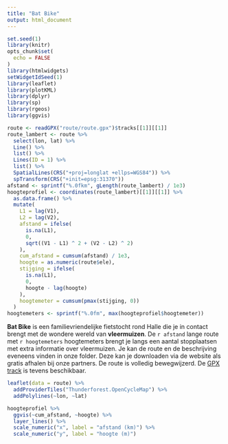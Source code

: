 ```yaml
---
title: "Bat Bike"
output: html_document
---
```


```r
set.seed(1)
library(knitr)
opts_chunk$set(
  echo = FALSE
)
library(htmlwidgets)
setWidgetIdSeed(1)
library(leaflet)
library(plotKML)
library(dplyr)
library(sp)
library(rgeos)
library(ggvis)
```

```r
route <- readGPX("route/route.gpx")$tracks[[1]][[1]]
route_lambert <- route %>%
  select(lon, lat) %>%
  Line() %>%
  list() %>%
  Lines(ID = 1) %>%
  list() %>%
  SpatialLines(CRS("+proj=longlat +ellps=WGS84")) %>%
  spTransform(CRS("+init=epsg:31370"))
afstand <- sprintf("%.0fkm", gLength(route_lambert) / 1e3)
hoogteprofiel <- coordinates(route_lambert)[[1]][[1]] %>%
  as.data.frame() %>%
  mutate(
    L1 = lag(V1), 
    L2 = lag(V2),
    afstand = ifelse(
      is.na(L1),
      0,
      sqrt((V1 - L1) ^ 2 + (V2 - L2) ^ 2)
    ),
    cum_afstand = cumsum(afstand) / 1e3,
    hoogte = as.numeric(route$ele),
    stijging = ifelse(
      is.na(L1),
      0,
      hoogte - lag(hoogte)
    ),
    hoogtemeter = cumsum(pmax(stijging, 0))
  )
hoogtemeters <- sprintf("%.0fm", max(hoogteprofiel$hoogtemeter))
```

**Bat Bike** is een familievriendelijke fietstocht rond Halle die je in contact brengt met de wondere wereld van **vleermuizen**. De `r afstand` lange route met `r hoogtemeters` hoogtemeters brengt je langs een aantal stopplaatsen met extra informatie over vleermuizen. Je kan de route en de beschrijving eveneens vinden in onze folder. Deze kan je downloaden via de website als gratis afhalen bij onze partners. De route is volledig bewegwijzerd.  De [GPX track](route/route.gpx) is tevens beschikbaar.

```r
leaflet(data = route) %>%
  addProviderTiles("Thunderforest.OpenCycleMap") %>%
  addPolylines(~lon, ~lat)
```

```r
hoogteprofiel %>%
  ggvis(~cum_afstand, ~hoogte) %>%
  layer_lines() %>%
  scale_numeric("x", label = "afstand (km)") %>%
  scale_numeric("y", label = "hoogte (m)")
```

